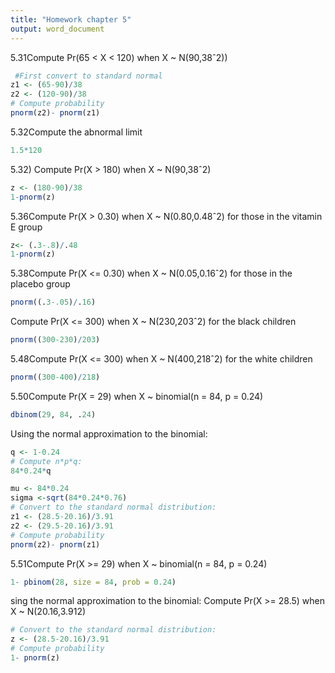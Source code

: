 ```yaml
---
title: "Homework chapter 5"
output: word_document
---
```


5.31Compute Pr(65 < X < 120) when X ~ N(90,38ˆ2))
```r
 #First convert to standard normal
z1 <- (65-90)/38
z2 <- (120-90)/38
# Compute probability
pnorm(z2)- pnorm(z1)
```


5.32Compute the abnormal limit
```r
1.5*120
```


5.32) Compute Pr(X > 180) when X ~ N(90,38ˆ2)
```r
z <- (180-90)/38
1-pnorm(z)
```

5.36Compute Pr(X > 0.30) when X ~ N(0.80,0.48ˆ2) for those in the vitamin E group
```r
z<- (.3-.8)/.48
1-pnorm(z)
```

5.38Compute Pr(X <= 0.30) when X ~ N(0.05,0.16ˆ2) for those in the placebo group

```r
pnorm((.3-.05)/.16)
```

Compute Pr(X <= 300) when X ~ N(230,203ˆ2) for the black children

```r
pnorm((300-230)/203)
```


5.48Compute Pr(X <= 300) when X ~ N(400,218ˆ2) for the white children
```r
pnorm((300-400)/218)
```


5.50Compute Pr(X = 29) when X ~ binomial(n = 84, p = 0.24)

```r
dbinom(29, 84, .24)
```


Using the normal approximation to the binomial:
```r
q <- 1-0.24
# Compute n*p*q:
84*0.24*q
```

```r
mu <- 84*0.24
sigma <-sqrt(84*0.24*0.76)
# Convert to the standard normal distribution:
z1 <- (28.5-20.16)/3.91
z2 <- (29.5-20.16)/3.91
# Compute probability
pnorm(z2)- pnorm(z1)


```



5.51Compute Pr(X >= 29) when X ~ binomial(n = 84, p = 0.24)
```r
1- pbinom(28, size = 84, prob = 0.24)

```

sing the normal approximation to the binomial: Compute Pr(X >= 28.5) when X ~ N(20.16,3.912)
```r
# Convert to the standard normal distribution:
z <- (28.5-20.16)/3.91
# Compute probability
1- pnorm(z)
```







